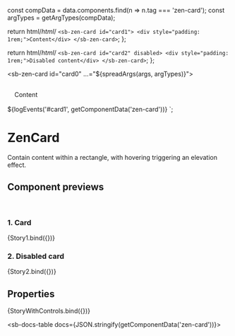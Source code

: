 

const compData = data.components.find(n => n.tag === 'zen-card');
const argTypes = getArgTypes(compData);

<Meta title="Layout/Card" component="zen-card" argTypes={argTypes} />

  return html/*html*/ `
    <sb-zen-card id="card1">
      <div style="padding: 1rem;">Content</div>
    </sb-zen-card>
  `;
};

  return html/*html*/ `
    <sb-zen-card id="card2" disabled>
      <div style="padding: 1rem;">Disabled content</div>
    </sb-zen-card>
  `;
};

  <sb-zen-card id="card0" ...="${spreadArgs(args, argTypes)}">
    <div style="padding: 1rem;">Content</div>
  </sb-zen-card>
  ${logEvents('#card1', getComponentData('zen-card'))}
`;

# ZenCard

Contain content within a rectangle, with hovering triggering an elevation effect.

## Component previews

<br />

### 1. Card

<Canvas>
  <Story name="card">{Story1.bind({})}</Story>
</Canvas>

### 2. Disabled card

<Canvas>
  <Story name="disabled">{Story2.bind({})}</Story>
</Canvas>

## Properties

<Canvas>
  <Story
    name="default"
    args={{
      ...getDefaultArgs(argTypes),
    }}
  >
    {StoryWithControls.bind({})}
  </Story>
</Canvas>

<ArgsTable story="default" />

<sb-docs-table docs={JSON.stringify(getComponentData('zen-card'))}></sb-docs-table>
